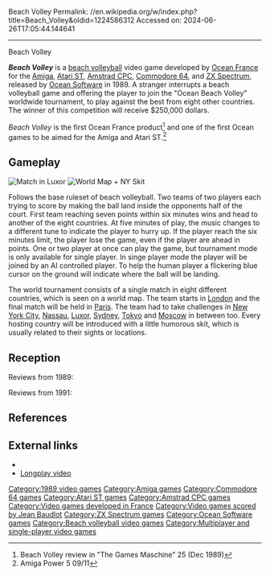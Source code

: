 Beach Volley
Permalink: //en.wikipedia.org/w/index.php?title=Beach_Volley&oldid=1224586312
Accessed on: 2024-06-26T17:05:44.144641



------
Beach Volley
{{Infobox video game
|title = Beach Volley
| image = BeachVolleyAmigaCover.jpg
|developer = [[Ocean France]]
|publisher = [[Ocean Software]]
|programmer = Michel Janicki
|artist = Michèle Bacqué<br>Philippe Dessoly<br>Pierre-Eric Loriaux
|composer = [[Jean Baudlot]]
|designer = Marc Djan
|release = 1989
|genre = [[Sports video game|Sports]]
|modes = Up to 2 players simultaneously
|platforms = [[Amiga]], [[Atari ST]], [[Commodore 64]], [[Amstrad CPC]], [[ZX Spectrum]]
}}

'''''Beach Volley''''' is a [[beach volleyball]] video game developed by [[Ocean France]] for the [[Amiga]], [[Atari ST]], [[Amstrad CPC]], [[Commodore 64]], and [[ZX Spectrum]], released by [[Ocean Software]] in 1989. A stranger interrupts a beach volleyball game and offering the player to join the "Ocean Beach Volley" worldwide tournament, to play against the best from eight other countries. The winner of this competition will receive $250,000 dollars.

''Beach Volley'' is the first Ocean France product<ref>Beach Volley review in "The Games Maschine" 25 (Dec 1989)</ref> and one of the first Ocean games to be aimed for the Amiga and Atari ST.<ref>Amiga Power 5 09/11</ref>

==Gameplay==
[[File:BeachVolleyAmiga1.jpg|thumb|left|Match in Luxor]]
[[File:BeachVolleyAmiga2.jpg|thumb|World Map + NY Skit]]

Follows the base ruleset of beach volleyball. Two teams of two players each trying to score by making the ball land inside the opponents half of the court. First team reaching seven points within six minutes wins and head to another of the eight countries. At five minutes of play, the music changes to a different tune to indicate the player to hurry up. If the player reach the six minutes limit, the player lose the game, even if the player are ahead in points. One or two player at once can play the game, but tournament mode is only available for single player. In singe player mode the player will be joined by an AI controlled player. To help the human player a flickering blue cursor on the ground will indicate where the ball will be landing.

The world tournament consists of a single match in eight different countries, which is seen on a world map. The team starts in [[London]] and the final match will be held in [[Paris]]. The team had to take challenges in [[New York City]], [[Nassau, Bahamas|Nassau]], [[Luxor]], [[Sydney]], [[Tokyo]] and [[Moscow]] in between too. Every hosting country will be introduced with a little humorous skit, which is usually related to their sights or locations.

==Reception==
;Reviews from 1989:
{{Cquote|quote="This is one of the most addictive games I've played in a long time."|author=|source=- 88% - [[Commodore User|CU Amiga-64]]<ref>CU Amiga-64 (09/1989)</ref>}}
{{Cquote|quote="Brilliant! All the fun of the real thing but without the risk of sunburn."|source=85% - [[Zzap!64|ZZAP]]<ref>ZZAP! (11/1989)</ref>}}
{{Cquote|quote="''Beach Volley'' is certainly more interesting than your usual shoot 'em up."|source=8/10 - [[Amiga User International|AUI]]<ref>AUI Vol 3 No 12 (12/1989)</ref>}}

;Reviews from 1991:
{{Cquote|quote="Trip away this flash facade and clever between level sequences, and there is a decidedly dull game cowering beneath."|source=%43 - [[Commodore User|CU Amiga]]<ref>CU Amiga (10/1991)</ref>}}
{{Cquote|quote="Don't let the cartoon graphics trick you into buying this poorly disguised variation on a poor tennis game" - 28%|source=[[Amiga Power]]<ref>Amiga Power 5 (09/1991)</ref>}}

==References==
{{Reflist}}

==External links==
* {{Lemon Amiga game|id=144}}
* [https://www.youtube.com/watch?v=Dq9rptwmQhY Longplay video]

{{Authority control}}

{{DEFAULTSORT:Beach Volley (Video Game)}}
[[Category:1989 video games]]
[[Category:Amiga games]]
[[Category:Commodore 64 games]]
[[Category:Atari ST games]]
[[Category:Amstrad CPC games]]
[[Category:Video games developed in France]]
[[Category:Video games scored by Jean Baudlot]]
[[Category:ZX Spectrum games]]
[[Category:Ocean Software games]]
[[Category:Beach volleyball video games]]
[[Category:Multiplayer and single-player video games]]